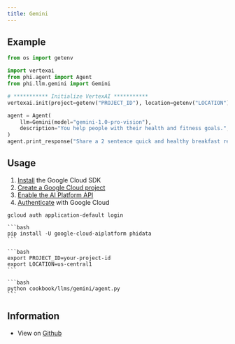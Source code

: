 ```yaml
---
title: Gemini
---
```


## Example

```python cookbook/llms/gemini/agent.py
from os import getenv

import vertexai
from phi.agent import Agent
from phi.llm.gemini import Gemini

# *********** Initialize VertexAI ***********
vertexai.init(project=getenv("PROJECT_ID"), location=getenv("LOCATION"))

agent = Agent(
    llm=Gemini(model="gemini-1.0-pro-vision"),
    description="You help people with their health and fitness goals.",
)
agent.print_response("Share a 2 sentence quick and healthy breakfast recipe.", markdown=True)
```

## Usage

<Steps>

  <Step title="Prerequisites">

1. [Install](https://cloud.google.com/sdk/docs/install) the Google Cloud SDK
2. [Create a Google Cloud project](https://cloud.google.com/resource-manager/docs/creating-managing-projects)
3. [Enable the AI Platform API](https://console.cloud.google.com/flows/enableapi?apiid=aiplatform.googleapis.com)
4. [Authenticate](https://cloud.google.com/sdk/docs/initializing) with Google Cloud

```shell
gcloud auth application-default login
```

  </Step>

<Snippet file="create-venv-step.mdx" />

  <Step title="Install libraries">

    ```bash
    pip install -U google-cloud-aiplatform phidata
    ```

  </Step>

  <Step title="Export the following environment variables">

    ```bash
    export PROJECT_ID=your-project-id
    export LOCATION=us-central1
    ```

  </Step>

  <Step title="Run Gemini Agent">

    ```bash
    python cookbook/llms/gemini/agent.py
    ```

  </Step>

  </Steps>

## Information

- View on [Github](https://github.com/phidatahq/phidata/tree/main/cookbook/llms/gemini/agent.py)
